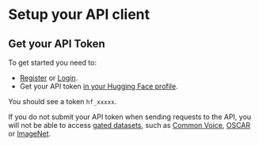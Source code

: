 # Setup your API client

## Get your API Token

To get started you need to:

- [Register](https://huggingface.co/join) or [Login](https://huggingface.co/login).
- Get your API token [in your Hugging Face profile](https://huggingface.co/settings/tokens).

You should see a token `hf_xxxxx`.

If you do not submit your API token when sending requests to the API, you will not be able to access [gated datasets](https://huggingface.co/docs/hub/datasets-gated), such as [Common Voice](https://huggingface.co/datasets/mozilla-foundation/common_voice_10_0), [OSCAR](oscar-corpus/OSCAR-2109) or [ImageNet](https://huggingface.co/datasets/imagenet-1k).
